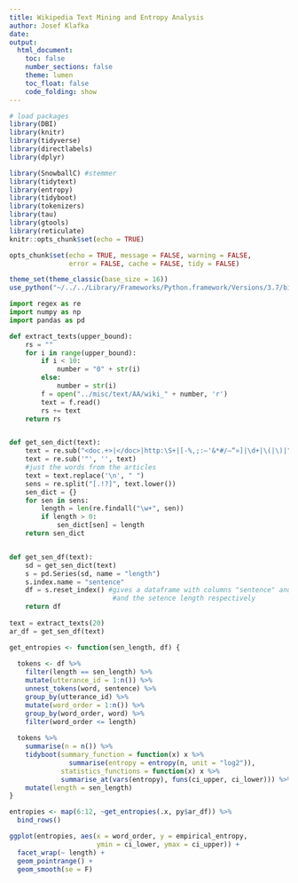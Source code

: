 ```yaml
---
title: Wikipedia Text Mining and Entropy Analysis
author: Josef Klafka
date:
output: 
  html_document:
    toc: false
    number_sections: false
    theme: lumen
    toc_float: false
    code_folding: show 
---
```


```r
# load packages
library(DBI)
library(knitr)
library(tidyverse)
library(directlabels)
library(dplyr)

library(SnowballC) #stemmer
library(tidytext)
library(entropy)
library(tidyboot)
library(tokenizers)
library(tau)
library(gtools)
library(reticulate)
knitr::opts_chunk$set(echo = TRUE)

opts_chunk$set(echo = TRUE, message = FALSE, warning = FALSE, 
               error = FALSE, cache = FALSE, tidy = FALSE)

theme_set(theme_classic(base_size = 16))
use_python("~/../../Library/Frameworks/Python.framework/Versions/3.7/bin/python3.7")
```

```python
import regex as re 
import numpy as np
import pandas as pd 

def extract_texts(upper_bound):
	rs = ""
	for i in range(upper_bound):
		if i < 10:
			number = "0" + str(i)
		else:
			number = str(i)
		f = open("../misc/text/AA/wiki_" + number, 'r')
		text = f.read()
		rs += text
	return rs


def get_sen_dict(text):
	text = re.sub("<doc.+>|</doc>|http:\S+|[-%,;:–'&*#/—“»]|\d+|\(|\)|", "", text) 
	text = re.sub('"', '', text)
	#just the words from the articles
	text = text.replace('\n', " ")
	sens = re.split("[.!?]", text.lower())
	sen_dict = {}
	for sen in sens:
		length = len(re.findall("\w+", sen))
		if length > 0:
			sen_dict[sen] = length
	return sen_dict


def get_sen_df(text):
	sd = get_sen_dict(text)
	s = pd.Series(sd, name = "length")
	s.index.name = "sentence"
	df = s.reset_index() #gives a dataframe with columns "sentence" and "length" containing the sentence 
					 	  #and the setence length respectively
	return df
	
text = extract_texts(20)
ar_df = get_sen_df(text)
```

```r
get_entropies <- function(sen_length, df) {
   
  tokens <- df %>%
    filter(length == sen_length) %>%
    mutate(utterance_id = 1:n()) %>%
    unnest_tokens(word, sentence) %>%
    group_by(utterance_id) %>%
    mutate(word_order = 1:n()) %>%
    group_by(word_order, word) %>%
    filter(word_order <= length)
   
  tokens %>%
    summarise(n = n()) %>%
    tidyboot(summary_function = function(x) x %>% 
               summarise(entropy = entropy(n, unit = "log2")),
             statistics_functions = function(x) x %>%
             summarise_at(vars(entropy), funs(ci_upper, ci_lower))) %>%
    mutate(length = sen_length)
}

entropies <- map(6:12, ~get_entropies(.x, py$ar_df)) %>%
  bind_rows()

ggplot(entropies, aes(x = word_order, y = empirical_entropy,
                      ymin = ci_lower, ymax = ci_upper)) +
  facet_wrap(~ length) + 
  geom_pointrange() +
  geom_smooth(se = F)
```